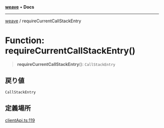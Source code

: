 [**weave**](../README.mdx) • **Docs**

***

[weave](../README.mdx) / requireCurrentCallStackEntry

# Function: requireCurrentCallStackEntry()

> **requireCurrentCallStackEntry**(): `CallStackEntry`

## 戻り値

`CallStackEntry`

## 定義場所

[clientApi.ts:119](https://github.com/wandb/weave/blob/e2313369cb35bc1b6f97c70539926dd951ead21e/sdks/node/src/clientApi.ts#L119)
